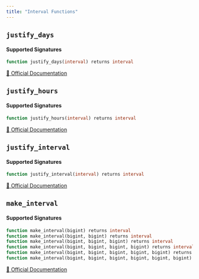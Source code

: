 ```yaml
---
title: "Interval Functions"
---
```


## `justify_days`

#### Supported Signatures
```sql
function justify_days(interval) returns interval
```
[🔗 Official Documentation](https://cloud.google.com/bigquery/docs/reference/standard-sql/functions-and-operators#justify_days)

## `justify_hours`

#### Supported Signatures
```sql
function justify_hours(interval) returns interval
```
[🔗 Official Documentation](https://cloud.google.com/bigquery/docs/reference/standard-sql/functions-and-operators#justify_hours)

## `justify_interval`

#### Supported Signatures
```sql
function justify_interval(interval) returns interval
```
[🔗 Official Documentation](https://cloud.google.com/bigquery/docs/reference/standard-sql/functions-and-operators#justify_interval)

## `make_interval`

#### Supported Signatures
```sql
function make_interval(bigint) returns interval
function make_interval(bigint, bigint) returns interval
function make_interval(bigint, bigint, bigint) returns interval
function make_interval(bigint, bigint, bigint, bigint) returns interval
function make_interval(bigint, bigint, bigint, bigint, bigint) returns interval
function make_interval(bigint, bigint, bigint, bigint, bigint, bigint) returns interval
```
[🔗 Official Documentation](https://cloud.google.com/bigquery/docs/reference/standard-sql/functions-and-operators#make_interval)


